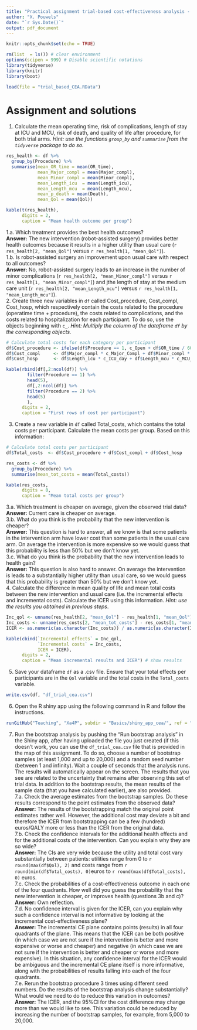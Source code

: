 ```yaml
---
title: "Practical assignment trial-based cost-effectiveness analysis - Solutions"
author: "X. Pouwels"
date: "`r Sys.Date()`"
output: pdf_document
---
```


```r
knitr::opts_chunk$set(echo = TRUE)
```
```r
rm(list  = ls()) # clear environment
options(scipen = 999) # Disable scientific notations
library(tidyverse)
library(knitr)
library(boot)

load(file = "trial_based_CEA.RData")
```

# Assignment and solutions  
1. Calculate the mean operating time, risk of complications, length of stay at ICU and MCU, risk of death, and quality of life after procedure, for both trial arms.  *Hint: use the functions `group_by` and `summarise` from the `tidyverse` package to do so.*  

``` r
res_health <- df %>%
  group_by(Procedure) %>%
  summarise(mean_OR_time = mean(OR_time),
            mean_Major_compl = mean(Major_compl),
            mean_Minor_compl = mean(Minor_compl),
            mean_Length_icu  = mean(Length_icu),
            mean_Length_mcu  = mean(Length_mcu),
            mean_p_death = mean(Death),
            mean_Qol = mean(Qol))

kable(t(res_health),
      digits = 2,
      caption = "Mean health outcome per group")
```

1.a. Which treatment provides the best health outcomes?  
**Answer:** The new intervention (robot-assisted surgery) provides better health outcomes because it results in a higher utility than usual care (`r res_health[2, "mean_Qol"]` versus `r res_health[1, "mean_Qol"]`).    
1.b. Is robot-assisted surgery an improvement upon usual care with respect to all outcomes?  
**Answer:** No, robot-assisted surgery leads to an increase in the number of minor complications (`r res_health[2, "mean_Minor_compl"]` versus `r res_health[1, "mean_Minor_compl"]`) and jthe length of stay at the medium care unit (`r res_health[2, "mean_Length_mcu"]` versus `r res_health[1, "mean_Length_mcu"]`).   
2. Create three new variables in `df` called Cost_procedure, Cost_compl, Cost_hosp, which respectively contain the costs related to the procedure (operatime time + procedure), the costs related to complications, and the costs related to hospitalization for each participant. To do so, use the objects beginning with `c_`.   *Hint: Multiply the column of the dataframe `df` by the corresponding objects.*  
``` r
# Calculate total costs for each category per participant
df$Cost_procedure <- ifelse(df$Procedure == 1, c_Open + df$OR_time / 60 * c_OK_hour, c_Robot + df$OR_time / 60 * c_OK_hour)
df$Cost_compl     <- df$Major_compl * c_Major_Compl + df$Minor_compl * c_Minor_Compl
df$Cost_hosp      <- df$Length_icu * c_ICU_day + df$Length_mcu * c_MCU_day

kable(rbind(df[,2:ncol(df)] %>%
        filter(Procedure == 1) %>%
        head(5),
        df[,2:ncol(df)] %>%
        filter(Procedure == 2) %>%
        head(5)
        ), 
      digits = 2,
      caption = "First rows of cost per participant")
```

3. Create a new variable in `df` called Total_costs, which contains the total costs per participant. Calculate the mean costs per group. Based on this information:  
``` r
# Calculate total costs per participant
df$Total_costs  <- df$Cost_procedure + df$Cost_compl + df$Cost_hosp

res_costs <- df %>%
  group_by(Procedure) %>%
  summarise(mean_tot_costs = mean(Total_costs))

kable(res_costs, 
      digits = 0,
      caption = "Mean total costs per group")
```

3.a. Which treatment is cheaper on average, given the observed trial data?  
**Answer:** Current care is cheaper on average.  
3.b. What do you think is the probability that the new intervention is cheaper?  
**Answer:** This question is hard to answer, all we know is that some patients in the intervention arm have lower cost than some patients in the usual care arm. On average the intervention is more expensive so we would guess that this probability is less than 50% but we don’t know yet.  
3.c. What do you think is the probability that the new intervention leads to health gain?  
**Answer:** This question is also hard to answer. On average the intervention is leads to a substantially higher utility than usual care, so we would guess that this probability is greater than 50% but we don’t know yet.  
4. Calculate the difference in mean quality of life and mean total costs between the new intervention and usual care (i.e. the incremental effects and incremental costs). Calculate the ICER using this information. *Hint: use the results you obtained in previous steps*.   
```r
Inc_qol <- unname(res_health[2, "mean_Qol"] - res_health[1, "mean_Qol"])
Inc_costs <- unname(res_costs[2, "mean_tot_costs"] - res_costs[1, "mean_tot_costs"])
ICER <- as.numeric(as.character(Inc_costs)) / as.numeric(as.character(Inc_qol))

kable(cbind(`Incremental effects` = Inc_qol, 
            `Incremental costs` = Inc_costs, 
            ICER = ICER),
      digits = 2,
      caption = "Mean incremental results and ICER") # show results
```
5. Save your dataframe `df` as a .csv file. Ensure that your total effects per participants are in the `Qol` variable and the total costs in the `Total_costs` variable.  
``` r
write.csv(df, "df_trial_cea.csv")
```

6. Open the R shiny app using the following command in R and follow the instructions.   
``` r
runGitHub("Teaching", "Xa4P", subdir = "Basics/shiny_app_cea/", ref = "main")
```

7. Run the bootstrap analysis by pushing the "Run bootstrap analysis" in the Shiny app, after having uploaded the file you just created (if this doesn't work, you can use the `df_trial_cea.csv` file that is provided in the map of this assignment. To do so, choose a number of bootstrap samples (at least 1,000 and up to 20,000) and a random seed number (between 1 and infinity). Wait a couple of seconds that the analysis runs. The results will automatically appear on the screen. The results that you see are related to the uncertainty that remains after observing this set of trial data. In addition to the bootstrap results, the mean results of the sample data (that you have calculated earlier), are also provided.    
7.a. Check the average estimates from the bootstrap samples. Do these results correspond to the point estimates from the observed data?  
**Answer:** The results of the bootstrapping match the original point estimates rather well. However, the additional cost may deviate a bit and therefore the ICER from bootstrapping can be a few (hundred) euros/QALY more or less than the ICER from the original data.  
7.b. Check the confidence intervals for the additional health effects and for the additional costs of the intervention. Can you explain why they are so wide?  
**Answer:** The CIs are very wide because the utility and total cost vary substantially between patients: utilities range from 0 to `r round(max(df$Qol), 2)` and costs range from `r round(min(df$Total_costs), 0)`euros to `r round(max(df$Total_costs), 0)` euros.  
7.c. Check the probabilities of a cost-effectiveness outcome in each one of the four quadrants. How well did you guess the probability that the new intervention is cheaper, or improves health (questions 3b and c)?  
**Answer:** Own reflection.  
7.d. No confidence interval is given for the ICER, can you explain why such a confidence interval is not informative by looking at the incremental cost-effectiveness plane?  
**Answer:** The incremental CE plane contains points (results) in all four quadrants of the plane. This means that the ICER can be both positive (in which case we are not sure if the intervention is better and more expensive or worse and cheaper) and negative (in which case we are not sure if the intervention is better and cheaper or worse and more expensive). In this situation, any confidence interval for the ICER would be ambiguous and the incremental CE plane itself is more informative, along with the probabilities of results falling into each of the four quadrants.  
7.e. Rerun the bootstrap procedure 3 times using different seed numbers. Do the results of the bootstrap analysis change substantially? What would we need to do to reduce this variation in outcomes?  
**Answer:** The ICER, and the 95%CI for the cost difference may change more than we would like to see. This variation could be reduced by increasing the number of bootstrap samples, for example, from 5,000 to 20,000.
